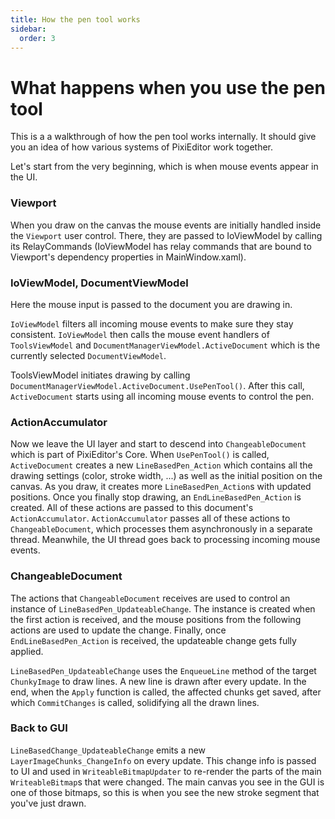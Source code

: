 ```yaml
---
title: How the pen tool works
sidebar:
  order: 3
---
```


# What happens when you use the pen tool

This is a a walkthrough of how the pen tool works internally. It should give you an idea of how various systems of PixiEditor work together.

Let's start from the very beginning, which is when mouse events appear in the UI.

### Viewport

When you draw on the canvas the mouse events are initially handled inside the `Viewport` user control. There, they are passed to IoViewModel by 
calling its RelayCommands (IoViewModel has relay commands that are bound to Viewport's dependency properties in MainWindow.xaml).

### IoViewModel, DocumentViewModel

Here the mouse input is passed to the document you are drawing in.

`IoViewModel` filters all incoming mouse events to make sure they stay consistent. `IoViewModel` then calls the mouse event handlers of `ToolsViewModel` and 
`DocumentManagerViewModel.ActiveDocument` which is the currently selected `DocumentViewModel`.

ToolsViewModel initiates drawing by calling `DocumentManagerViewModel.ActiveDocument.UsePenTool()`. After this call, `ActiveDocument` starts using all incoming 
mouse events to control the pen.

### ActionAccumulator

Now we leave the UI layer and start to descend into `ChangeableDocument` which is part of PixiEditor's Core. When `UsePenTool()` is called, `ActiveDocument` 
creates a new `LineBasedPen_Action` which contains all the drawing settings (color, stroke width, ...) as well as the initial position on the canvas. 
As you draw, it creates more `LineBasedPen_Action`s with updated positions. Once you finally stop drawing, an `EndLineBasedPen_Action` is created. 
All of these actions are passed to this document's  `ActionAccumulator`. `ActionAccumulator` passes all of these actions to `ChangeableDocument`, which 
processes them asynchronously in a separate thread. Meanwhile, the UI thread goes back to processing incoming mouse events.

### ChangeableDocument

The actions that `ChangeableDocument` receives are used to control an instance of `LineBasedPen_UpdateableChange`. The instance is created when the first 
action is received, and the mouse positions from the following actions are used to update the change. Finally, once `EndLineBasedPen_Action` is received, 
the updateable change gets fully applied.

`LineBasedPen_UpdateableChange` uses the `EnqueueLine` method of the target `ChunkyImage` to draw lines. A new line is drawn after every update. In the 
end, when the `Apply` function is called, the affected chunks get saved, after which `CommitChanges` is called, solidifying all the drawn lines.

### Back to GUI

`LineBasedChange_UpdateableChange` emits a new `LayerImageChunks_ChangeInfo` on every update. This change info is passed to UI and used in `WriteableBitmapUpdater` 
to re-render the parts of the main `WriteableBitmap`s that were changed. The main canvas you see in the GUI is one of those bitmaps, so this is when you see the 
new stroke segment that you've just drawn.
